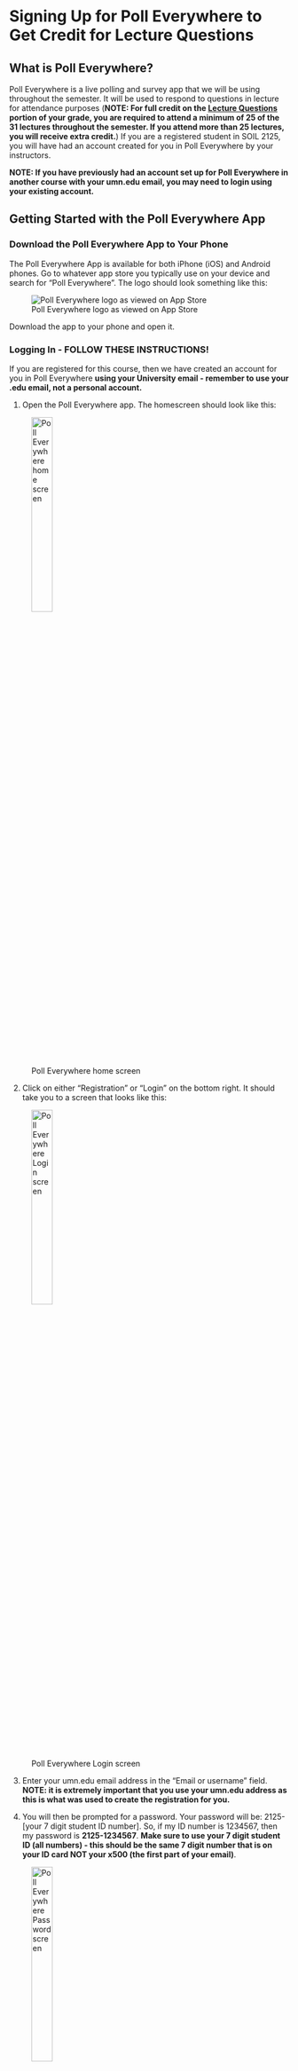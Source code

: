 # Signing Up for Poll Everywhere to Get Credit for Lecture Questions

## What is Poll Everywhere?

Poll Everywhere is a live polling and survey app that we will be using throughout the semester. It will be used to respond to questions in lecture for attendance purposes (**NOTE: For full credit on the [Lecture Questions](assignments-points-grades.qmd) portion of your grade, you are required to attend a minimum of 25 of the 31 lectures throughout the semester. If you attend more than 25 lectures, you will receive extra credit.**) If you are a registered student in SOIL 2125, you will have had an account created for you in Poll Everywhere by your instructors. 

**NOTE: If you have previously had an account set up for Poll Everywhere in another course with your umn.edu email, you may need to login using your existing account.**

## Getting Started with the Poll Everywhere App

### Download the Poll Everywhere App to Your Phone

The Poll Everywhere App is available for both iPhone (iOS) and Android phones. Go to whatever app store you typically use on your device and search for "Poll Everywhere". The logo should look something like this:

![Poll Everywhere logo as viewed on App Store](poll-everywhere.jpg)

Download the app to your phone and open it.

### Logging In - FOLLOW THESE INSTRUCTIONS!

If you are registered for this course, then we have created an account for you in Poll Everywhere **using your University email - remember to use your .edu email, not a personal account.**

1.  Open the Poll Everywhere app. The homescreen should look like this:

![Poll Everywhere home screen](poll-everywhere-home-screen.jpeg){width="30%"}

2.  Click on either "Registration" or "Login" on the bottom right. It should take you to a screen that looks like this:

![Poll Everywhere Login screen](poll-everywhere-login.jpeg){width="30%"}

3.  Enter your umn.edu email address in the "Email or username" field. **NOTE: it is extremely important that you use your umn.edu address as this is what was used to create the registration for you.**

4.  You will then be prompted for a password. Your password will be: 2125-\[your 7 digit student ID number\]. So, if my ID number is 1234567, then my password is **2125-1234567**. **Make sure to use your 7 digit student ID (all numbers) - this should be the same 7 digit number that is on your ID card NOT your x500 (the first part of your email)**.

![Poll Everywhere Password screen](poll-everywhere-password.jpeg){width="30%"}

5.  Now, under "Registration", it should now show you as having 1 registration with my name as presenter:

![Poll Everywhere Registration screen](poll-everywhere-registration.jpeg){width="30%"}

6.  Now go back to the Home screen, and you will see a prompt to join a presentation. Where it says "PollEv.com/ username", enter "soil2125" in the username field. *"pollev.com/soil2125" may also show up in your "Recent presentations" list because you are now registered - you can also click that.*

![Poll Everywhere Join screen](poll-everywhere-join.jpeg){width="30%"}

7.  Once you are in, if there is a survey active, you will see the name of the survey and a blue button to "Start survey". You will also see a blue header banner that has your name and "Responding as ...":

![Poll Everywhere Responding screen](poll-everywhere-responding.png){width="30%"}

8.  Respond to the questions and you are good to go!

9.  Note that once you respond to the questions it may show you a screen that says "waiting for next activity". That is fine - that means you have completed it and your results are recorded.
